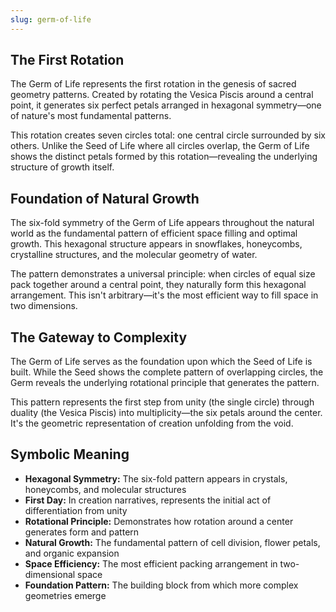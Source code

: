 ```yaml
---
slug: germ-of-life
---
```


<Section title="The First Rotation">

## The First Rotation

The Germ of Life represents the first rotation in the genesis of sacred geometry patterns. Created by rotating the Vesica Piscis around a central point, it generates six perfect petals arranged in hexagonal symmetry—one of nature's most fundamental patterns.

This rotation creates seven circles total: one central circle surrounded by six others. Unlike the Seed of Life where all circles overlap, the Germ of Life shows the distinct petals formed by this rotation—revealing the underlying structure of growth itself.

</Section>

<Section title="Foundation of Natural Growth">

## Foundation of Natural Growth

The six-fold symmetry of the Germ of Life appears throughout the natural world as the fundamental pattern of efficient space filling and optimal growth. This hexagonal structure appears in snowflakes, honeycombs, crystalline structures, and the molecular geometry of water.

The pattern demonstrates a universal principle: when circles of equal size pack together around a central point, they naturally form this hexagonal arrangement. This isn't arbitrary—it's the most efficient way to fill space in two dimensions.

</Section>

<Section title="The Gateway to Complexity">

## The Gateway to Complexity

The Germ of Life serves as the foundation upon which the Seed of Life is built. While the Seed shows the complete pattern of overlapping circles, the Germ reveals the underlying rotational principle that generates the pattern.

This pattern represents the first step from unity (the single circle) through duality (the Vesica Piscis) into multiplicity—the six petals around the center. It's the geometric representation of creation unfolding from the void.

</Section>

<Section title="Symbolic Meaning">

## Symbolic Meaning

- **Hexagonal Symmetry:** The six-fold pattern appears in crystals, honeycombs, and molecular structures
- **First Day:** In creation narratives, represents the initial act of differentiation from unity
- **Rotational Principle:** Demonstrates how rotation around a center generates form and pattern
- **Natural Growth:** The fundamental pattern of cell division, flower petals, and organic expansion
- **Space Efficiency:** The most efficient packing arrangement in two-dimensional space
- **Foundation Pattern:** The building block from which more complex geometries emerge

</Section>
